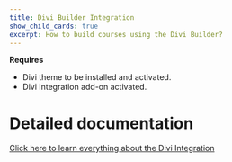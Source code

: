 ```yaml
---
title: Divi Builder Integration
show_child_cards: true
excerpt: How to build courses using the Divi Builder?
---
```


**Requires**

- Divi theme to be installed and activated.
- Divi Integration add-on activated.

# Detailed documentation

[Click here to learn everything about the Divi Integration](https://docs.masteriyo.com/integrations/divi-integration)